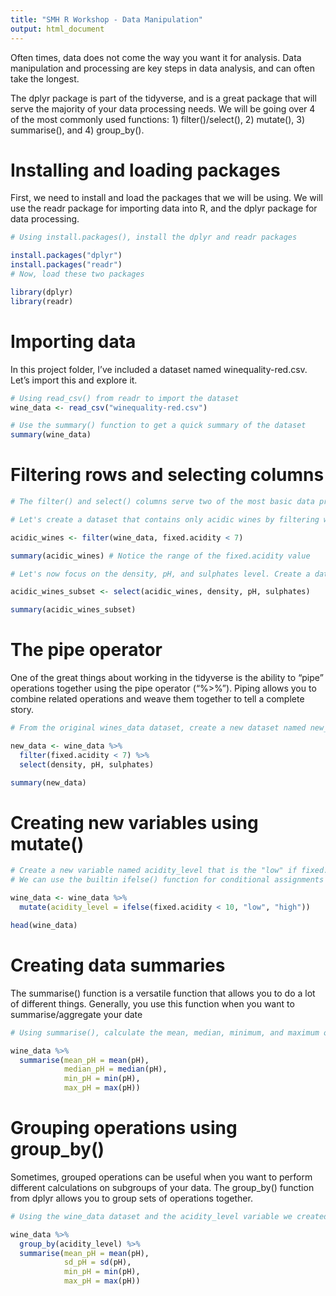 ```yaml
---
title: "SMH R Workshop - Data Manipulation"
output: html_document
---
```


Often times, data does not come the way you want it for analysis. Data manipulation and processing are key steps in data analysis, and can often take the longest.

The dplyr package is part of the tidyverse, and is a great package that will serve the majority of your data processing needs. We will be going over 4 of the most commonly used functions: 1) filter()/select(), 2) mutate(), 3) summarise(), and 4) group_by().


# Installing and loading packages

First, we need to install and load the packages that we will be using. We will use the readr package for importing data into R, and the dplyr package for data processing.

```r
# Using install.packages(), install the dplyr and readr packages

install.packages("dplyr")
install.packages("readr")
# Now, load these two packages

library(dplyr)
library(readr)

```

# Importing data

In this project folder, I've included a dataset named winequality-red.csv. Let's import this and explore it.

```r

# Using read_csv() from readr to import the dataset
wine_data <- read_csv("winequality-red.csv")

# Use the summary() function to get a quick summary of the dataset
summary(wine_data)

```


# Filtering rows and selecting columns

```r

# The filter() and select() columns serve two of the most basic data processing steps: filtering down your rows, and selecting the right columns

# Let's create a dataset that contains only acidic wines by filtering wines that have a fixed.acidity of less than 7

acidic_wines <- filter(wine_data, fixed.acidity < 7)

summary(acidic_wines) # Notice the range of the fixed.acidity value

# Let's now focus on the density, pH, and sulphates level. Create a data subset that contains only these three columns

acidic_wines_subset <- select(acidic_wines, density, pH, sulphates)

summary(acidic_wines_subset)

```

# The pipe operator

One of the great things about working in the tidyverse is the ability to "pipe" operations together using the pipe operator ("%>%"). Piping allows you to combine related operations and weave them together to tell a complete story.

```r
# From the original wines_data dataset, create a new dataset named new_data that contains only acidic wines (fixed.acidity < 7) and the columns density, pH, and sulphates

new_data <- wine_data %>%
  filter(fixed.acidity < 7) %>%
  select(density, pH, sulphates)

summary(new_data)

```

# Creating new variables using mutate()

```r

# Create a new variable named acidity_level that is the "low" if fixed.acidity is less than 10, and "high" otherwise
# We can use the builtin ifelse() function for conditional assignments

wine_data <- wine_data %>%
  mutate(acidity_level = ifelse(fixed.acidity < 10, "low", "high"))

head(wine_data)

```

# Creating data summaries

The summarise() function is a versatile function that allows you to do a lot of different things. Generally, you use this function when you want to summarise/aggregate your date

```r
# Using summarise(), calculate the mean, median, minimum, and maximum of the pH of all wines in the wine_data dataset

wine_data %>%
  summarise(mean_pH = mean(pH),
            median_pH = median(pH),
            min_pH = min(pH),
            max_pH = max(pH))


```

# Grouping operations using group_by()

Sometimes, grouped operations can be useful when you want to perform different calculations on subgroups of your data. The group_by() function from dplyr allows you to group sets of operations together. 

```r
# Using the wine_data dataset and the acidity_level variable we created, calculate the mean, SD, minimum, and maximum pH levels of all wines, grouped by the acidity_level variable

wine_data %>%
  group_by(acidity_level) %>% 
  summarise(mean_pH = mean(pH),
            sd_pH = sd(pH),
            min_pH = min(pH),
            max_pH = max(pH))

```

